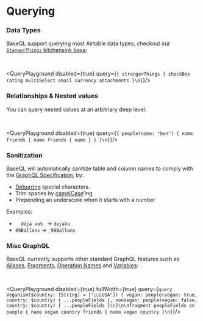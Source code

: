 
# Querying

### Data Types
<SupportedBy gsheets={false}/>

BaseQL support querying most Airtable data types, checkout our [`StangerThings` kitchensink base](https://airtable.com/shrjevFPtREOPPxWj):

<br />

<QueryPlayground disabled={true} query={`{
strangerThings {
  checkBox
  rating
  multiSelect
  email
  currency
  attachments
}\n}`}/>

### Relationships & Nested values
<SupportedBy gsheets={false}/>

You can query nested values at an arbitriary deep level:

<br />

<QueryPlayground disabled={true} query={`{
people(name: "ben") {
  name
  friends {
    name
    friends {
      name
    }
  }
}\n}`}/>

### Sanitization
<SupportedBy />

BaseQL will automatically sanitize table and column names to comply with the [GraphQL Specification](http://spec.graphql.org/June2018/#sec-Names), by:
- [Deburring](https://lodash.com/docs/4.17.15#deburr) special characters.
- Trim spaces by [camelCase](https://lodash.com/docs/4.17.15#camelCase)’ing 
- Prepending an underscore when it starts with a number

Examples:

- `   déjà vu%  ` -> `dejaVu`
- `99Ballons` -> `_99Ballons`

### Misc GraphQL
<SupportedBy />

BaseQL currently supports other standard GraphQL features such as [Aliases](https://graphql.org/learn/queries/#aliases),  [Fragments](https://graphql.org/learn/queries/#fragments), [Operation Names](https://graphql.org/learn/queries/#operation-name) and [Variables](https://graphql.org/learn/queries/#variables):

<br />

<QueryPlayground disabled={true} fullWidth={true}
  query={`query Veganism($country: [String] = ["🇺🇸USA"]) {
vegan: people(vegan: true, country: $country) { ...peopleFields },
nonVegan: people(vegan: false, country: $country) { ...peopleFields }\n}\n\nfragment peopleFields on people {
name
vegan
country
friends {
  name
  vegan
  country
}\n}`}/>